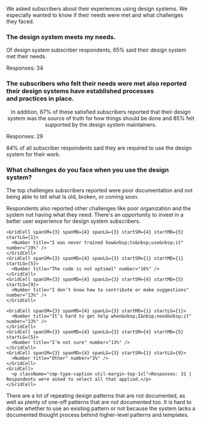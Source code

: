 
<article id="section-3" className="util-margin-btm-20vh" data-observer="section-3">
  <SectionHeader number={3} title="Subscribers’ Needs">
    <p>We asked subscribers about their experiences using design systems. We especially wanted to know if their needs were met and what challenges they faced.</p>
  </SectionHeader>
  
  <Grid>
    <GridCell spanMD={7} spanLG={9}>
      <h3 className="cmp-type-heading-2 util-margin-top-none util-margin-btm-1xl">The design system meets my needs.</h3>
    </GridCell>
    <GridCell spanMD={3}>
      <div className="cmp-pie-chart-caption">
        <div className="cmp-pie-chart-caption__content">
          <p className="cmp-type-body-default">Of design system subscriber respondents, 65% said their design system met their&nbsp;needs.</p>
          <p className="cmp-type-caption">Responses: 34</p>
        </div>
      </div>
    </GridCell>
    <GridCell startMD={2} spanMD={6} startLG={3} spanLG={8}>
      <PieChart />
    </GridCell>
  </Grid>

  <Grid className="util-margin-top-20vh">
    <GridCell spanMD={7} spanLG={9}>
      <h3 className="cmp-type-heading-3 util-margin-top-none util-margin-btm-1xl">The subscribers who felt their needs were met also reported their design systems have established processes and&nbsp;practices in place.</h3>
    </GridCell>
  </Grid>

  <Grid className="util-margin-top-1xl" gap="lg" gapColMD="1xl" gapColLG="none">
    <GridCell span={4} start={2} spanSM={3} spanLG={2} startSM={1} startMD={2} startLG={1}>
      <Gauge title="Processes for determining what to add, update, or remove" number={86} />
    </GridCell>
    <GridCell span={4} start={2} spanSM={3} spanLG={2} startSM={4} startMD={5} startLG={4}>
      <Gauge title="Onboarding new subscribers and/or contributors" number={83} />
    </GridCell>
    <GridCell span={4} start={2} spanSM={3} spanLG={2} startSM={1} startMD={2} startLG={7}>
      <Gauge title="Support and training" number={75} />
    </GridCell>
    <GridCell span={6} start={1} spanSM={3} spanLG={3} startSM={4} startMD={5} startLG={10} align="center" alignLG="start">
      <p>In addition, 67% of these satisfied subscribers reported that their design system was the source of truth for how things should be done and 85% felt supported by the design system maintainers.</p>
    </GridCell>
    <GridCell startMD={2} startLG={1}>
      <p className="cmp-type-caption util-margin-top-1xl">Responses: 29</p>
    </GridCell>
  </Grid>

  <KeyFinding>84% of all subscriber respondents said they are required to use the design system for their work.</KeyFinding>

 <Grid className="util-margin-top-1xl">
    <GridCell spanMD={7} spanLG={9}>
      <h3 className="cmp-type-heading-2 util-margin-top-none util-margin-btm-1xl">What challenges do you face when you use the design system?</h3>
    </GridCell>
  </Grid>
  
  <Grid className="util-margin-top-1xl" gap="lg" gapColMD="1xl" gapColLG="none">
    <GridCell span={6} spanMD={4} spanLG={3} rowSpanMD={2} rowSpanLG={1} topMD="20vh" positionMD="sticky" positionLG="unset">
      <p>The top challenges subscribers reported were poor documentation and not being able to tell what Is old, broken, or coming soon.</p>
      <p>Respondents also reported other challenges like poor organization and the system not having what they need. There's an opportunity to invest in a better user experience for design system subscribers.</p>
    </GridCell>
    <GridCell span={4} start={2} spanSM={3} startSM={1} spanMD={4} startMD={5} startLG={5} spanLG={3}>
      <Gauge title="It's documented poorly" number={39} size="large" />
    </GridCell>
    <GridCell span={4} start={2} spanSM={3} startSM={4} spanMD={4} startMD={5} startLG={9} spanLG={3}>
      <Gauge title="It's unclear what is old, broken, or&nbsp;coming&nbsp;soon" number={35} size="large" />
    </GridCell>
  </Grid>
  
  <Grid gap="lg" gapColMD="1xl" gapColLG="none" className="util-margin-top-1xl">
    <GridCell spanSM={3} spanMD={4} spanLG={3}>
      <Number title="It doesn’t have what I need" number="26%" />
    </GridCell>
    <GridCell spanSM={3} spanMD={4} spanLG={3} startSM={4} startMD={5} startLG={5}>
      <Number title="It’s organized poorly" number="26%" />
    </GridCell>
    <GridCell spanSM={3} spanMD={4} spanLG={3} startLG={9}>
      <Number title="It’s out of date" number="19%" />
    </GridCell>
    
    <GridCell spanSM={3} spanMD={4} spanLG={3} startSM={4} startMD={5} startLG={1}>
      <Number title="I was never trained how&nbsp;to&nbsp;use&nbsp;it" number="19%" />
    </GridCell>
    <GridCell spanSM={3} spanMD={4} spanLG={3} startSM={1} startMD={1} startLG={5}>
      <Number title="The code is not optimal" number="16%" />
    </GridCell>
    <GridCell spanSM={3} spanMD={4} spanLG={3} startSM={4} startMD={5} startLG={9}>
      <Number title="I don’t know how to contribute or make suggestions" number="13%" />
    </GridCell>
    
    <GridCell spanSM={3} spanMD={4} spanLG={3} startMD={1} startLG={1}>
      <Number title="It’s hard to get help when&nbsp;I&nbsp;need&nbsp;it" number="13%" />
    </GridCell>
    <GridCell spanSM={3} spanMD={4} spanLG={3} startSM={4} startMD={5} startLG={5}>
      <Number title="I’m not sure" number="13%" />
    </GridCell>
    <GridCell spanSM={3} spanMD={4} spanLG={3} startSM={1} startLG={9}>
      <Number title="Other" number="3%" />
    </GridCell>
    <GridCell>
      <p className="cmp-type-caption util-margin-top-1xl">Responses: 31 | Respondents were asked to select all that applied.</p>
    </GridCell>
  </Grid>
  
  <Quote source="Design System Subscriber">There are a lot of repeating design patterns that are not documented, as well as plenty of one-off patterns that are not documented too. It is hard to decide whether to use an existing pattern or not because the system lacks a documented thought process behind higher-level patterns and templates.</Quote>

  <RelatedReading>
    <RelatedArticle title="Successful Design Systems Start with User Feedback"
    description="For a design system to be effective, you must first understand the problems it solves for its users. Information gathering is the first step to knowing users’ needs."
    image="/images/2022/successful-design-systems.svg"
    href="https://sparkbox.com/foundry/do_i_need_a_whole_design_system_building_a_starter_design_system"
  />
  </RelatedReading>
</article>
